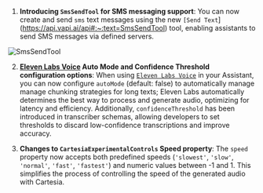 1. **Introducing `SmsSendTool` for SMS messaging support**: You can now create and send `sms` text messages  using the new `[Send Text`](https://api.vapi.ai/api#:~:text=SmsSendTool) tool, enabling assistants to send SMS messages via defined servers. 

<Frame caption="Send SMS with 'Send Text' tool">
    <img src="../static/images/changelog/send-text-tool.png" alt="SmsSendTool" />
</Frame>

2. **[Eleven Labs Voice](https://api.vapi.ai/api#:~:text=ElevenLabsVoice) Auto Mode and Confidence Threshold configuration options**: When using [`Eleven Labs Voice`](https://api.vapi.ai/api#:~:text=ElevenLabsVoice) in your Assistant, you can now configure `autoMode` (default: false) to automatically manage manage chunking strategies for long texts; Eleven Labs automatically determines the best way to process and generate audio, optimizing for latency and efficiency. Additionally, `confidenceThreshold` has been introduced in transcriber schemas, allowing developers to set thresholds to discard low-confidence transcriptions and improve accuracy.

3. **Changes to `CartesiaExperimentalControls` Speed property**: The `speed` property now accepts both predefined speeds (`'slowest'`, `'slow'`, `'normal'`, `'fast'`, `'fastest'`) and numeric values between -1 and 1. This simplifies the process of controlling the speed of the generated audio with Cartesia.